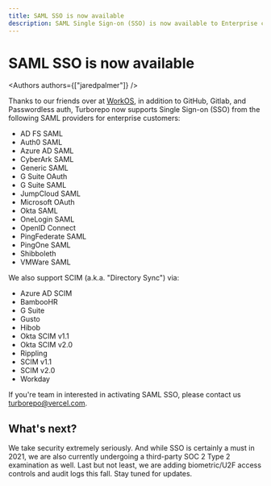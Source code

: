 ```yaml
---
title: SAML SSO is now available
description: SAML Single Sign-on (SSO) is now available to Enterprise customers thanks to our friends over at WorkOS.
---
```



# SAML SSO is now available


<Authors authors={["jaredpalmer"]} />

Thanks to our friends over at [WorkOS](https://workos.com/), in addition to GitHub, Gitlab, and Passwordless auth, Turborepo now supports Single Sign-on (SSO) from the following SAML providers for enterprise customers:

- AD FS SAML
- Auth0 SAML
- Azure AD SAML
- CyberArk SAML
- Generic SAML
- G Suite OAuth
- G Suite SAML
- JumpCloud SAML
- Microsoft OAuth
- Okta SAML
- OneLogin SAML
- OpenID Connect
- PingFederate SAML
- PingOne SAML
- Shibboleth
- VMWare SAML

We also support SCIM (a.k.a. "Directory Sync") via:

- Azure AD SCIM
- BambooHR
- G Suite
- Gusto
- Hibob
- Okta SCIM v1.1
- Okta SCIM v2.0
- Rippling
- SCIM v1.1
- SCIM v2.0
- Workday

If you're team in interested in activating SAML SSO, please contact us [turborepo@vercel.com](mailto:turborepo@vercel.com).

## What's next?

We take security extremely seriously. And while SSO is certainly a must in 2021, we are also currently undergoing a third-party SOC 2 Type 2 examination as well. Last but not least, we are adding biometric/U2F access controls and audit logs this fall. Stay tuned for updates.
